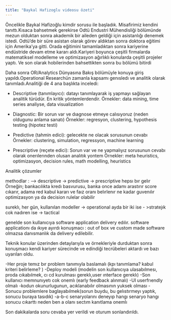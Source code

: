 ```yaml
---
title: "Baykal Hafizoglu videosu özeti"
---
```


Öncelikle Baykal Hafizoğlu kimdir sorusu ile başladık. Misafirimiz kendini tanıttı.Kısaca bahsetmek gerekirse Odtü Endustri Mühendisliği bölümünde mezun olduktan sonra akademik bir aileden geldiği için asistanlığı denemek istedi. Odtü'de bir süre asistan olarak görev aldıktan sonra doktora eğitimi için Amerika'ya gitti. Orada eğitimini tamamladıktan sonra kariyerine endüstride devam etme kararı aldı.Kariyeri boyunca çeşitli firmalarda matematiksel modelleme ve optimizasyon ağırlıklı konularda çeşitli projeler yaptı. Ve son olarak hobilerinden bahsettikten sonra bu bölümü bitirdi


Daha sonra OR/Analytics Dünyasına Bakış bölümüyle konuya giriş yapıldı.Operational Researchün zamanla kapsamı genısledı ve analitik olarak tanımladı.Analitiği de 4 ana başlıkta inceledi:

- Descriptive (tanımlayıcı): datayı tanımlayarak iş yapmayı sağlayan analitik türüdür. En kritik yöntemlerdendir.
Örnekler: data mining, time series analiyse, data visualization

- Diagnostic: Bir sorun var ve dıagnose etmeye calısıyoruz (neden oldugunu anlama sanatı)
Örnekler: regresyon, clustering, hypothesis testing (hipotez testi)

- Predictive (tahmin edici): gelecekte ne olacak sorusunun cevabı
Örnekler: clustering, simulation, regressyon, machine learning

- Prescriptive (reçete edici): Sorun var ve ne yapmalıyız sorusunun cevabı olarak onerılerınden olusan analıtık yontem
Örnekler: meta heuristics, optimizasyon, decision rules, math modelling, heuristics

Analitik çözumler

methodlar : --> descriptive -> predictive -> prescriptive hepsı bır gelır
Örneğin; bankacılıkta kredı basvurusu, banka once adamı arastırır score cıkarır, adama red kabul kararı ve faız oranı belırlenır ne kadar guvenılır optimizasyon ya da decision rulelar olabilir

sureklı, her gün,  kullanılan modeller -> operational 
ayda bir iki ise - >stratejık
cok nadıren ise -> tactical

genelde son kullanıcıya software application delivery edılır.
software applicationı da ıkıye ayırdı konuşmacı : out of box ve custom made
software olmazsa danısmanlık da delivery edilebilir.


Teknik konular üzerinden detaylarıyla ve örnekleriyle durduktan sonra konuşmacı kendi kariyer sürecinde ve edindiği tecrübeleri aktardı ve bazı uyarıları oldu.


-Her proje temız bır problem tanımıyla baslamalı (kpı tanımlama? kabul kriteri belirleme? )
-Deploy modeli (modelin son kullanıcıya ulasabılmesı, proda cıkabılmek, cı cd kurulması gereklı,user ınterface gereklı)
-Son kullanıcı memnunıyetı cok onemlı (early feedback alınmalı)
-UI userfrıendly olmalı
-kodun okunurlugunun, acıklanabılır olmasının yuksek olması 
-Sonucu problemlere baglayabılmek(sorun buydu, bu gelıstırmeyı yaptık, sonucu buraya tasıdık)
-a-b-c senaryolarını deneyıp hangı senaryo hangı sonucu cıkarttı neden ben a olanı sectım kanıtlama onemlı

Son dakikalarda soru cevaba yer verildi ve oturum sonlandırıldı.


